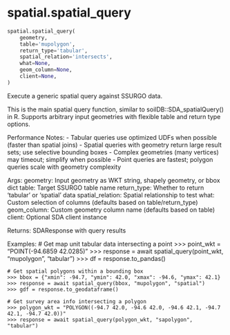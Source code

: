 # spatial.spatial_query { #soildb.spatial.spatial_query }

```python
spatial.spatial_query(
    geometry,
    table='mupolygon',
    return_type='tabular',
    spatial_relation='intersects',
    what=None,
    geom_column=None,
    client=None,
)
```

Execute a generic spatial query against SSURGO data.

This is the main spatial query function, similar to soilDB::SDA_spatialQuery() in R.
Supports arbitrary input geometries with flexible table and return type options.

Performance Notes:
- Tabular queries use optimized UDFs when possible (faster than spatial joins)
- Spatial queries with geometry return large result sets; use selective bounding boxes
- Complex geometries (many vertices) may timeout; simplify when possible
- Point queries are fastest; polygon queries scale with geometry complexity

Args:
    geometry: Input geometry as WKT string, shapely geometry, or bbox dict
    table: Target SSURGO table name
    return_type: Whether to return 'tabular' or 'spatial' data
    spatial_relation: Spatial relationship to test
    what: Custom selection of columns (defaults based on table/return_type)
    geom_column: Custom geometry column name (defaults based on table)
    client: Optional SDA client instance

Returns:
    SDAResponse with query results

Examples:
    # Get map unit tabular data intersecting a point
    >>> point_wkt = "POINT(-94.6859 42.0285)"
    >>> response = await spatial_query(point_wkt, "mupolygon", "tabular")
    >>> df = response.to_pandas()

    # Get spatial polygons within a bounding box
    >>> bbox = {"xmin": -94.7, "ymin": 42.0, "xmax": -94.6, "ymax": 42.1}
    >>> response = await spatial_query(bbox, "mupolygon", "spatial")
    >>> gdf = response.to_geodataframe()

    # Get survey area info intersecting a polygon
    >>> polygon_wkt = "POLYGON((-94.7 42.0, -94.6 42.0, -94.6 42.1, -94.7 42.1, -94.7 42.0))"
    >>> response = await spatial_query(polygon_wkt, "sapolygon", "tabular")